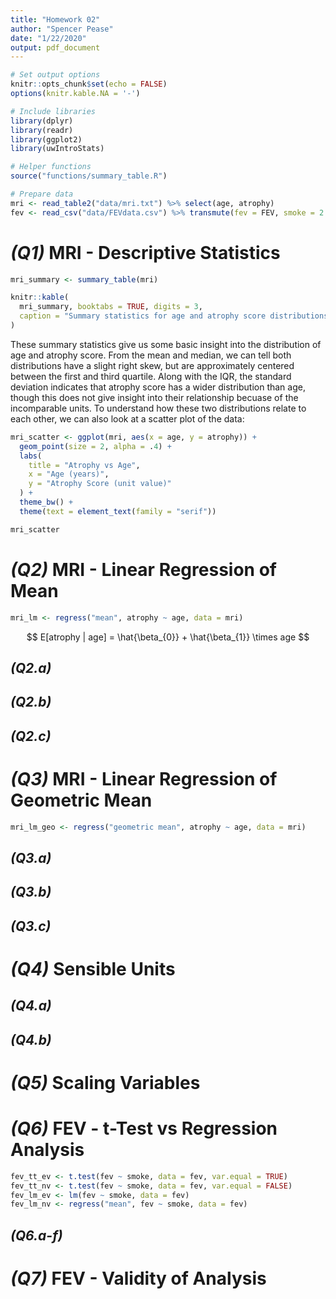 ```yaml
---
title: "Homework 02"
author: "Spencer Pease"
date: "1/22/2020"
output: pdf_document
---
```


```r

# Set output options
knitr::opts_chunk$set(echo = FALSE)
options(knitr.kable.NA = '-')

# Include libraries
library(dplyr)
library(readr)
library(ggplot2)
library(uwIntroStats)

# Helper functions
source("functions/summary_table.R")

# Prepare data
mri <- read_table2("data/mri.txt") %>% select(age, atrophy)
fev <- read_csv("data/FEVdata.csv") %>% transmute(fev = FEV, smoke = 2 - SMOKE)

```

# _(Q1)_ MRI - Descriptive Statistics

```r
mri_summary <- summary_table(mri)

knitr::kable(
  mri_summary, booktabs = TRUE, digits = 3,
  caption = "Summary statistics for age and atrophy score distributions"
)

```

These summary statistics give us some basic insight into the distribution of
age and atrophy score. From the mean and median, we can tell both distributions
have a slight right skew, but are approximately centered between the first and
third quartile. Along with the IQR, the standard deviation indicates that
atrophy score has a wider distribution than age, though this does not give
insight into their relationship becuase of the incomparable units. To
understand how these two distributions relate to each other, we can also look
at a scatter plot of the data:

```r

mri_scatter <- ggplot(mri, aes(x = age, y = atrophy)) +
  geom_point(size = 2, alpha = .4) +
  labs(
    title = "Atrophy vs Age",
    x = "Age (years)",
    y = "Atrophy Score (unit value)"
  ) +
  theme_bw() +
  theme(text = element_text(family = "serif"))

mri_scatter
```

# _(Q2)_ MRI - Linear Regression of Mean

```r
mri_lm <- regress("mean", atrophy ~ age, data = mri)
```

$$ E[atrophy | age] = \hat{\beta_{0}} + \hat{\beta_{1}} \times age $$

## _(Q2.a)_
## _(Q2.b)_
## _(Q2.c)_

# _(Q3)_ MRI - Linear Regression of Geometric Mean

```r
mri_lm_geo <- regress("geometric mean", atrophy ~ age, data = mri)
```

## _(Q3.a)_
## _(Q3.b)_
## _(Q3.c)_

# _(Q4)_ Sensible Units

## _(Q4.a)_
## _(Q4.b)_

# _(Q5)_ Scaling Variables

# _(Q6)_ FEV - t-Test vs Regression Analysis

```r


fev_tt_ev <- t.test(fev ~ smoke, data = fev, var.equal = TRUE)
fev_tt_nv <- t.test(fev ~ smoke, data = fev, var.equal = FALSE)
fev_lm_ev <- lm(fev ~ smoke, data = fev)
fev_lm_nv <- regress("mean", fev ~ smoke, data = fev)

```


## _(Q6.a-f)_

# _(Q7)_ FEV - Validity of Analysis
